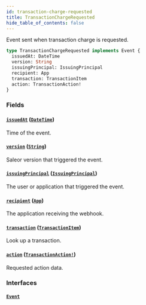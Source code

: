 ```yaml
---
id: transaction-charge-requested
title: TransactionChargeRequested
hide_table_of_contents: false
---
```


Event sent when transaction charge is requested.

```graphql
type TransactionChargeRequested implements Event {
  issuedAt: DateTime
  version: String
  issuingPrincipal: IssuingPrincipal
  recipient: App
  transaction: TransactionItem
  action: TransactionAction!
}
```

### Fields

#### [`issuedAt`](#) ([`DateTime`](../../../developer/api-reference/scalars/date-time))

Time of the event.

#### [`version`](#) ([`String`](../../../developer/api-reference/scalars/string))

Saleor version that triggered the event.

#### [`issuingPrincipal`](#) ([`IssuingPrincipal`](../../../developer/api-reference/unions/issuing-principal))

The user or application that triggered the event.

#### [`recipient`](#) ([`App`](../../../developer/api-reference/objects/app))

The application receiving the webhook.

#### [`transaction`](#) ([`TransactionItem`](../../../developer/api-reference/objects/transaction-item))

Look up a transaction.

#### [`action`](#) ([`TransactionAction!`](../../../developer/api-reference/objects/transaction-action))

Requested action data.

### Interfaces

#### [`Event`](../../../developer/api-reference/interfaces/event)
